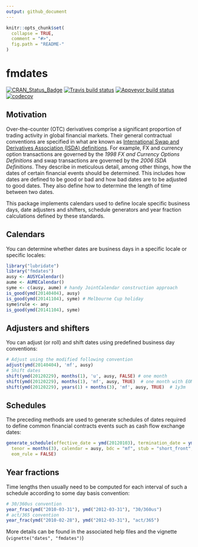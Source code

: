 ```yaml
---
output: github_document
---
```


<!-- README.md is generated from README.Rmd. Please edit that file -->

```r
knitr::opts_chunk$set(
  collapse = TRUE,
  comment = "#>",
  fig.path = "README-"
)
```

# fmdates

[![CRAN_Status_Badge](http://www.r-pkg.org/badges/version/fmdates)](https://cran.r-project.org/package=fmdates) [![Travis build status](https://travis-ci.org/imanuelcostigan/fmdates.svg?branch=master)](https://travis-ci.org/imanuelcostigan/fmdates) [![Appveyor build status](https://ci.appveyor.com/api/projects/status/i8io32eoft5rsb6n/branch/master?svg=true)](https://ci.appveyor.com/project/imanuelcostigan/fmdates/branch/master) [![codecov](https://codecov.io/gh/imanuelcostigan/fmdates/branch/master/graph/badge.svg)](https://codecov.io/gh/imanuelcostigan/fmdates)

## Motivation

Over-the-counter (OTC) derivatives comprise a significant proportion of trading activity in global financial markets. Their general contractual conventions are specified in what are known as [International Swap and Derivatives Association (ISDA) definitions](http://www.isda.org/publications/isdadefslist.aspx). For example, FX and currency option transactions are governed by the *1998 FX and Currency Options Definitions* and swap transactions are governed by the *2006 ISDA Definitions*. They describe in meticulous detail, among other things, how the dates of certain financial events should be determined. This includes how dates are defined to be good or bad and how bad dates are to be adjusted to good dates. They also define how to determine the length of time between two dates.

This package implements calendars used to define locale specific business days, date adjusters and shifters, schedule generators and year fraction calculations defined by these standards.


## Calendars

You can determine whether dates are business days in a specific locale or specific locales:

```r
library("lubridate")
library("fmdates")
ausy <- AUSYCalendar()
aume <- AUMECalendar()
syme <- c(ausy, aume) # handy JointCalendar construction approach
is_good(ymd(20140404), ausy)
is_good(ymd(20141104), syme) # Melbourne Cup holiday
syme$rule <- any
is_good(ymd(20141104), syme)
```

## Adjusters and shifters

You can adjust (or roll) and shift dates using predefined business day conventions:

```r
# Adjust using the modified following convention
adjust(ymd(20140404), 'mf', ausy)
# Shift dates
shift(ymd(20120229), months(1), 'u', ausy, FALSE) # one month
shift(ymd(20120229), months(1), 'mf', ausy, TRUE)  # one month with EOM rule
shift(ymd(20120229), years(1) + months(3), 'mf', ausy, TRUE)  # 1y3m
```

## Schedules

The preceding methods are used to generate schedules of dates required to define common financial contracts events such as cash flow exchange dates:

```r
generate_schedule(effective_date = ymd(20120103), termination_date = ymd(20130103), 
  tenor = months(3), calendar = ausy, bdc = "mf", stub = "short_front", 
  eom_rule = FALSE)
```


## Year fractions

Time lengths then usually need to be computed for each interval of such a schedule according to some day basis convention:

```r
# 30/360us convention
year_frac(ymd("2010-03-31"), ymd("2012-03-31"), "30/360us")
# act/365 convention
year_frac(ymd("2010-02-28"), ymd("2012-03-31"), "act/365")
```

More details can be found in the associated help files and the vignette (`vignette("dates", "fmdates")`)